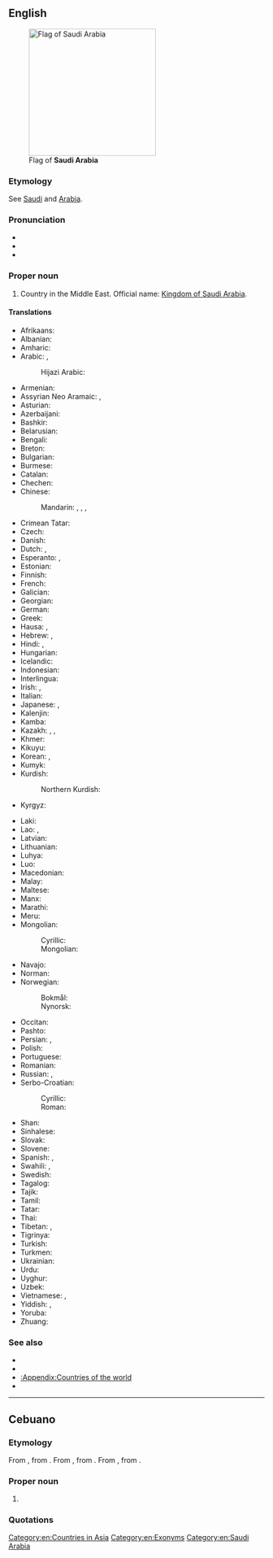 {{also|Saudi-Arabia|Saudi-Arábia}}
==English==
{{wikipedia}}
[[Image:Flag of Saudi Arabia.svg|right|thumb|250px|Flag of '''Saudi Arabia''']]

===Etymology===
See [[Saudi]] and [[Arabia]].

===Pronunciation===
* {{IPA|en|/ˌsaʊ.di əˈɹeɪ.bi.ə/}}
* {{IPA|en|/ˌsɔː.di əˈɹeɪ.bi.ə/}}
* {{audio|en|en-us-Saudi Arabia.ogg|Audio (US)}}

===Proper noun===
{{en-proper noun}}

# {{senseid|en|Q851}}Country in the Middle East. Official name: [[Kingdom of Saudi Arabia]].

====Translations====
{{trans-top|id=Q851|country in the Middle East}}
* Afrikaans: {{t|af|Saoedi-Arabië}}
* Albanian: {{t|sq|Arabia Saudite|f}}
* Amharic: {{t|am|ሳዑዲ አረቢያ}}
* Arabic: {{t+|ar|السُّعُودِيَّة|f}}, {{t+|ar|الْمَمْلَكَة الْعَرَبِيَّة السُّعُودِيَّة|f|tr=al-mamlaka l-ʿarabiyya s-suʿūdiyya}}
*: Hijazi Arabic: {{t|acw|السعودية|f|tr=as-suʿūdiyya}}
* Armenian: {{t|hy|Սաուդյան Արաբիա}}
* Assyrian Neo Aramaic: {{t|aii|ܣܵܥܘܼܕܝܼܵܐ|tr=saʿudiya|f}}, {{t|aii|ܡܲܠܟܘܼܬܵܐ ܥܵܪܵܒܵܝܬܵܐ ܣܵܥܘܼܕܵܝܬܐ|tr=malkuta ʿarabayta saʿudayta|f}}
* Asturian: {{t+|ast|Arabia Saudita|f}}
* Azerbaijani: {{t+|az|Səudiyyə Ərəbistanı}}
* Bashkir: {{t|ba|Сәғүд Ғәрәбстаны}}
* Belarusian: {{t|be|Сау́даўская Ара́вія|f}}
* Bengali: {{t+|bn|সৌদি আরব}}
* Breton: {{t|br|Arabia Saoudat}}
* Bulgarian: {{t+|bg|Сау́дитска Ара́бия|f}}
* Burmese: {{t|my|ဆော်ဒီအာရေဗ္ယ}}
* Catalan: {{t+|ca|Aràbia Saudita|f}}
* Chechen: {{t|ce|Саӏудийн Ӏаьрбийчоь}}
* Chinese:
*: Mandarin: {{t+|cmn|沙特阿拉伯|tr=Shātè Ālābó}}, {{t+|cmn|沙烏地阿拉伯}}, {{t+|cmn|沙乌地阿拉伯|tr=Shāwūdì Ālābó}} {{qualifier|Taiwan}}, {{t+|cmn|沙特|tr=Shātè}}
* Crimean Tatar: {{t|crh|Saudiy Arabistan}}
* Czech: {{t+|cs|Saúdská Arábie|f}}
* Danish: {{t|da|Saudi-Arabien|n}}
* Dutch: {{t+|nl|Saudi-Arabië|n}}, {{t+|nl|Saoedi-Arabië|n}}
* Esperanto: {{t|eo|Saudarabio}}, {{t|eo|Saud-Arabio}}
* Estonian: {{t+|et|Saudi Araabia}}
* Finnish: {{t+|fi|Saudi-Arabia}}
* French: {{t+|fr|Arabie Saoudite|f}}
* Galician: {{t+|gl|Arabia Saudita|f}}
* Georgian: {{t|ka|საუდის არაბეთი}}
* German: {{t+|de|Saudi-Arabien|n}}
* Greek: {{t+|el|Σαουδική Αραβία|f}}
* Hausa: {{t|ha|Ƙasar Maka}}, {{t|ha|Saudiyya}}
* Hebrew: {{t|he|עֲרָב הַסָעוּדִית|f|tr='aráv hasa'udít}}, {{t|he|סָעוּדְיָה|f|tr=sa'udyá}}
* Hindi: {{t|hi|सऊदी अरब}}, {{t+|hi|सउदी अरब}}
* Hungarian: {{t+|hu|Szaúd-Arábia}}
* Icelandic: {{t|is|Sádí-Arabía|f}}
* Indonesian: {{t+|id|Arab Saudi}}
* Interlingua: {{t|ia|Arabia Saudi}}
* Irish: {{t|ga|Araib Shádach|f|alt=An Araib Shádach}}, {{t|ga|Ríocht na hAraibe Sádaí|f}}
* Italian: {{t+|it|Arabia Saudita|f}}
* Japanese: {{t+|ja|サウジアラビア|tr=Sauji Arabia}}, {{t|ja|サウジ|tr=Sauji}}
* Kalenjin: {{t|kln|Saudi Arabia}}
* Kamba: {{t|kam|Saudi Arabia}}
* Kazakh: {{t|kk|Арабстан}}, {{t|kk|Сауд Арабиясы}}, {{t|kk|Сауд Аравиясы}}
* Khmer: {{t|km|អារ៉ាប៊ីសាអូឌីត}}
* Kikuyu: {{t|ki|Saudi Arabia}}
* Korean: {{t+|ko|^사우디아라비아}}, {{t|ko|^사우디}}
* Kumyk: {{t|kum|Сауд Арабыстаны|tr=Saud Arabıstanı}}
* Kurdish:
*: Northern Kurdish: {{t+|kmr|Erebistana Siûdî}}
* Kyrgyz: {{t|ky|Сауд Аравиясы}}
{{trans-mid}}
* Laki: {{t-needed|lki}}
* Lao: {{t|lo|ອາລັບເຊົາດິດ}}, {{t|lo|ອາຣາບີຊາອູດີ}}
* Latvian: {{t+|lv|Saūda Arābija|f}}
* Lithuanian: {{t+|lt|Saudo Arabija|f}}
* Luhya: {{t|luy|Saudi Arabia}}
* Luo: {{t|luo|Saudi Arabia}}
* Macedonian: {{t|mk|Саудиска Арабија|f}}
* Malay: {{t|ms|Arab Saudi}}
* Maltese: {{t|mt|Għarabja Sawdita|f|alt=l-Għarabja Sawdita}}
* Manx: {{t|gv|Araab Saudi|alt=Yn Araab Saudi}}
* Marathi: {{t|mr|सउदी अरब|m}}
* Meru: {{t|mer|Saudi Arabia}}
* Mongolian:
*: Cyrillic: {{t|mn|Саудын Араб}}
*: Mongolian: {{t|mn|ᠰᠠᠤᠳᠢᠨ ᠠᠷᠠᠪ}}
* Navajo: {{t|nv|Ásáí Bikéyah Saʼoodí}}
* Norman: {{t|nrf|Arabie Saudi|f}}
* Norwegian:
*: Bokmål: {{t+|nb|Saudi-Arabia|n}}
*: Nynorsk: {{t+|nn|Saudi-Arabia|n}}
* Occitan: {{t+|oc|Arabia Saudita|f}}
* Pashto: {{t+|ps|سعودي عربستان|m|tr=sa'udi 'arabestān}}
* Persian: {{t+|fa|عربستان سعودی|tr='arabestân-e sa'udi}}, {{t+|fa|عربستان|tr='arabestân}}
* Polish: {{t+|pl|Arabia Saudyjska|f}}
* Portuguese: {{t+|pt|Arábia Saudita|f}}
* Romanian: {{t+|ro|Arabia Saudită|f}}
* Russian: {{t+|ru|Сау́довская Ара́вия|f}}, {{t+|ru|Сауди́я|f}}
* Serbo-Croatian:
*: Cyrillic: {{t|sh|Са̀удӣјска А̀ра̄бија|f}}
*: Roman: {{t+|sh|Sàudījska Àrābija|f}}
* Shan: {{t|shn|မိူင်းသေႃႇတီႇဢႃႇရေးပီးယႃး}}
* Sinhalese: {{t|si|සවුදි අරාබියාව}}
* Slovak: {{t|sk|Saudská Arábia|f}}
* Slovene: {{t|sl|Savdska Arabija|f}}
* Spanish: {{t+|es|Arabia Saudí|f}}, {{t+|es|Arabia Saudita|f}}
* Swahili: {{t|sw|Saudi Arabia}}, {{t|sw|Saudia}}
* Swedish: {{t+|sv|Saudiarabien|n}}
* Tagalog: {{t+|tl|Arabyang Saudi}}
* Tajik: {{t+|tg|Арабистони Саудӣ}}
* Tamil: {{t|ta|சவுதி அரேபியா}}
* Tatar: {{t|tt|Согуд Гарәбстаны}}
* Thai: {{t+|th|ซาอุดีอาระเบีย}}
* Tibetan: {{t|bo|ས་དི་ཨ་རབ}}, {{t|bo|སའུ་དི་ཨ་ར་པི་ཡ}}
* Tigrinya: {{t|ti|ስዑዲ ዓረብ}}
* Turkish: {{t+|tr|Suudi Arabistan}}
* Turkmen: {{t|tk|Saud Arabystany}}
* Ukrainian: {{t+|uk|Сау́дівська Ара́вія|f}}
* Urdu: {{t|ur|سعودی عرب|tr=saʻūdī ʻarab|m}}
* Uyghur: {{t|ug|سەئۇدى ئەرەبىستان}}
* Uzbek: {{t+|uz|Saudiya Arabistoni}}
* Vietnamese: {{t|vi|A-rập Xê-út}}, {{t|vi|Ả-rập Xau-đi}}
* Yiddish: {{t|yi|סאַוּדי אַראַביע}}, {{t|yi|סאַוּדיע}}
* Yoruba: {{t|yo|Saudi Arabia}}
* Zhuang: {{t|za|Sahdwz Ahlahbwz}}
{{trans-bottom}}

===See also===
* {{pedialite}}
* {{l|en|Riyadh}}
* [[:Appendix:Countries of the world]]
* {{list:countries of Asia/en}}{{topics|en|Countries in Asia}}

[[Category:en:Countries in Asia]]
[[Category:en:Exonyms]]
[[Category:en:Saudi Arabia]]

----

==Cebuano==

===Etymology===
From {{der|ceb|en|Saudi Arabia}}, from {{compound|en|Saudi|Arabia|nocat=1}}. From {{der|ceb|ar|سُعُودِيّ}}, from {{af|ar|سُعُود|ـِيّ|nocat=1}}. From {{der|ceb|la|Arabia}}, from {{der|ceb|grc|Ἀραβία}}.

===Proper noun===
{{head|ceb|proper noun}}

# {{l|en|Saudi Arabia}}

===Quotations===
{{seeCites|ceb}}

{{cln|ceb|eponyms|exonyms}}
{{topics|ceb|Countries in Asia|Saudi Arabia}}